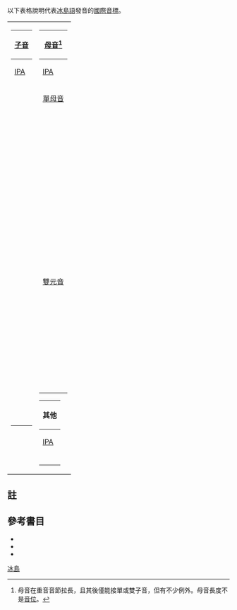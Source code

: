 以下表格說明代表[[冰島語|冰島語]]發音的[[國際音標|國際音標]]。

{| style="background: none"
|-----
| style="vertical-align:top;" |
{| class="wikitable"
! colspan=3 | [[子音|子音]]
|-
! [[Help:IPA|IPA]] !! 範例 !! 英語近似音
|-
| style="text-align:center;" | <big>{{IPA link|c}}</big>
| '''g'''ys
| s'''k'''ew
|-
| style="text-align:center;" | <big>{{IPA link|ʰ|cʰ}}</big>
| '''k'''ær
| '''c'''ute
|-
| style="text-align:center;" | <big>{{IPA link|ʰ|ʰc}}</big>
| e'''kk'''i
| s'''k'''ew（前有''h''的音）
|-
| style="text-align:center;" | <big>{{IPA link|ç}}</big>
| '''hj'''á
| '''h'''ue
|-
| style="text-align:center;" | <big>{{IPA link|ð̠|ð}}</big>
| ver'''ð'''a
| wea'''th'''er
|-
| style="text-align:center;" | <big>{{IPA link|f}}</big>
| dý'''p'''ka, '''f'''ló
| '''f'''un
|-
| style="text-align:center;" | <big>{{IPA link|ɣ}}</big>
| la'''g'''a
|[[西班牙語|西班牙語]]的tri'''g'''o
|-
| style="text-align:center;" | <big>{{IPA link|h}}</big>
| '''h'''ús
| '''h'''op
|-
| style="text-align:center;" | <big>{{IPA link|j}}</big>
| '''j'''ú, la'''g'''i
| '''y'''es
|-
| style="text-align:center;" | <big>{{IPA link|k}}</big>
| '''g'''ön'''g'''
| s'''k'''y
|-
| style="text-align:center;" | <big>{{IPA link|kʰ}}</big>
| '''h'''ver<ref name=dial>單詞"hver"（每一人）因地區有不同發音</ref>，'''k'''rakki
| '''k'''ite
|-
| style="text-align:center;" | <big>{{IPA link|ʰ|ʰk}}</big>
| þa'''kk'''a
| s'''k'''y（前有''h''的音）
|-
| style="text-align:center;" | <big>{{IPA link|l}}</big>
| '''l'''íf
| '''l'''eap
|-
| style="text-align:center;" | <big>{{IPA link|l̥}}</big>
| ste'''l'''pa
| 無聲，似''hl''
|-
| style="text-align:center;" | <big>{{IPA link|m}}</big>
| '''m'''iði
| '''m'''oon
|-
| style="text-align:center;" | <big>{{IPA link|m̥}}</big>
| la'''m'''pi
| 無聲，似''hm''
|-
| style="text-align:center;" | <big>{{IPA link|n}}</big>
| '''n'''íu
| '''n'''oon
|-
| style="text-align:center;" | <big>{{IPA link|n̥}}</big>
| '''hn'''ífur
| 無聲，似''hn''
|-
| style="text-align:center;" | <big>{{IPA link|ɲ}}</big>
| le'''n'''gi
| ca'''ny'''on
|-
| style="text-align:center;" | <big>{{IPA link|ɲ̊}}</big>
| ba'''n'''ki {{IPA|[ˈpauɲ̊cɪ]}}
| 無聲，似''hny''
|-
| style="text-align:center;" | <big>{{IPA link|ŋ}}</big>
| u'''ng'''s
| si'''ng'''
|-
| style="text-align:center;" | <big>{{IPA link|ŋ̊}}</big>
| þu'''ng'''t
| 無聲，似''hng''
|-
| style="text-align:center;" | <big>{{IPA link|p}}</big>
| '''b'''öl，na'''f'''ni
| s'''p'''y
|-
| style="text-align:center;" | <big>{{IPA link|pʰ}}</big>
| '''p'''áfi
| '''p'''ie
|-
| style="text-align:center;" | <big>{{IPA link|ʰ|ʰp}}</big>
| ta'''pp'''i
| s'''p'''y（前有''h''的音）
|-
| style="text-align:center;" | <big>{{IPA link|r}}</big>
| '''r'''ós
| '''r'''ing（顫音）
|-
| style="text-align:center;" | <big>{{IPA link|r̥}}</big>
| '''hr'''einn
| 無聲，似''hr''
|-
| style="text-align:center;" | <big>{{IPA link|s̺|s}}</big>
| '''s'''aga
| '''s'''ing
|-
| style="text-align:center;" | <big>{{IPA link|t̪|t}}</big>
| '''d'''agur, ga'''l'''li, sei'''n'''na
| s'''t'''y
|-
| style="text-align:center;" | <big>{{IPA link|tʰ}}</big>
| '''t'''vær
| '''t'''ie
|-
| style="text-align:center;" | <big>{{IPA link|ʰ|ʰt}}</big>
| stu'''tt'''
| s'''t'''y（前有''h''的音）
|-
| style="text-align:center;" | <big>{{IPA link|θ}}</big>
| '''þ'''að
| '''th'''ink
|-
| style="text-align:center;" | <big>{{IPA link|v}}</big>
| a'''f'''i, '''v'''erk
| '''v'''ery
|-
| style="text-align:center;" | <big>{{IPA link|x}}</big>
| sjú'''k'''t, sa'''g'''t
| Ba'''ch'''
|-
| style="text-align:center;" | <big>{{IPA link|xʷ}}</big>
| '''hv'''er<ref name=dial/>
| '''wh'''y
|}
| style="vertical-align:top;" | 

{| class="wikitable"
! colspan=3 | [[母音|母音]]<ref>母音在重音音節拉長，且其後僅能接單或雙子音，但有不少例外。母音長度不是[[音位|音位]]。</ref>
|-
! [[Help:IPA|IPA]]
! 範例
! 英語近似音
|-
! colspan=3 | [[單母音|單母音]]
|-
| style="text-align:center;" | <big>{{IPA link|ä|a}}</big>
| K'''a'''rl
| '''a'''rt
|-
| style="text-align:center;" | <big>{{IPA link|ä|aː}}</big>
| r'''a'''ka
| f'''a'''ther
|-
| style="text-align:center;" | <big>{{IPA link|ɛ}}</big>
| k'''e'''nna
| b'''e'''t
|-
| style="text-align:center;" | <big>{{IPA link|ɛː}}</big>
| n'''e'''ma
| b'''e'''d
|-
| style="text-align:center;" | <big>{{IPA link|i}}</big>
| f'''í'''nt
| l'''ea'''f
|-
| style="text-align:center;" | <big>{{IPA link|iː}}</big>
| l'''í'''f
| l'''ea'''ve
|-
| style="text-align:center;" | <big>{{IPA link|e|ɪ}}</big>
| ný'''y'''rð'''i'''
| k'''i'''t
|-
| style="text-align:center;" | <big>{{IPA link|e|ɪː}}</big>
| '''y'''fir, v'''i'''ta
| k'''i'''d
|-
| style="text-align:center;" | <big>{{IPA link|ɔ}}</big>
| l'''o'''ft
| [[公認發音|RP]]/[[澳洲英語|澳洲]]：h'''o'''t
|-
| style="text-align:center;" | <big>{{IPA link|ɔː}}</big>
| v'''o'''n 
| RP/澳洲：n'''o'''d
|-
| style="text-align:center;" | <big>{{IPA link|ɞ|œ}}</big>
| d'''ö'''kk
| 近似n'''ur'''se
|-
| style="text-align:center;" | <big>{{IPA link|ɞ|œː}}</big>
| '''ö'''l
| 近似f'''ur'''
|-
| style="text-align:center;" | <big>{{IPA link|u}}</big>
| 
| b'''oo'''t
|-
| style="text-align:center;" | <big>{{IPA link|uː}}</big>
| n'''ú'''na 
| f'''oo'''d
|-
| style="text-align:center;" | <big>{{IPA link|ɵ|ʏ}}</big>
| '''u'''pp
| 粗似sh'''oe'''，但更短
|-
| style="text-align:center;" | <big>{{IPA link|ɵ|ʏː}}</big>
| k'''u'''l 
| 粗似sh'''oe'''
|-

! colspan=3 | [[雙元音|雙元音]]
|-
| style="text-align:center;" | <big>{{IPA|ai}}</big>
| '''æ'''tla
| RP r'''igh'''t
|-
| style="text-align:center;" | <big>{{IPA|aiː}}</big>
| '''æ'''fing
| p'''ie'''
|-
| style="text-align:center;" | <big>{{IPA|au}}</big>
| sj'''á'''lfur
| m'''ou'''th
|-
| style="text-align:center;" | <big>{{IPA|auː}}</big>
| p'''á'''fi 
| all'''ow'''
|-
| style="text-align:center;" | <big>{{IPA|ei}}</big>
|
| p'''a'''ce
|-
| style="text-align:center;" | <big>{{IPA|eiː}}</big>
| h'''ei'''m
| p'''ay'''
|-
| style="text-align:center;" | <big>{{IPA|ou}}</big>
|
| g'''oa'''t
|-
| style="text-align:center;" | <big>{{IPA|ouː}}</big>
| k'''ó'''lna
| g'''o'''
|-
| style="text-align:center;" | <big>{{IPA|øi}}</big>
| l'''au'''st
| 粗似L'''ouie'''，但更短
|-
| style="text-align:center;" | <big>{{IPA|øiː}}</big>
| '''au'''ga
| 粗似L'''ouie'''
|}
{| class="wikitable"
! colspan=3 | 其他
|-
! [[Help:IPA|IPA]] !! 說明
|-
| style="text-align:center;" | <big>{{IPA link|ˈ}}</big>
|主[[重音|重音]]，置於重音音節前。例：''langur'' {{IPA|[ˈlauŋkʏr̥]}}</big>
|}
|}

==註==
{{reflist}}

==參考書目==
{{refbegin}}
*{{citation
|last=Árnason
|first=Kristján
|title=The Phonology of Icelandic and Faroese
|year=2011
|publisher=Oxford University Press
|isbn=978-0-19-922931-4
}}
*{{cite journal
|last=Gussmann
|first=Edmund
|title=Getting your head around: the vowel system of Modern Icelandic
|journal=Folia Scandinavica Posnaniensia
|year=2011
|volume=12
|pages=71–90
|isbn=978-83-232-2296-5
|url=https://repozytorium.amu.edu.pl/jspui/bitstream/10593/1729/1/071-090.pdf
}}
*{{cite journal
|last=Haugen
|first=Einar
|authorlink=Einar Haugen
|title=The Phonemics of Modern Icelandic
|journal=Language
|year=1958
|volume=34
|issue=1
|pages=55–88
|ref=harv
|doi=10.2307/411276
|jstor=411276
}}
{{ReflistF}}

{{IPA keys}}

[[分類:國際音標幫助|冰島]]